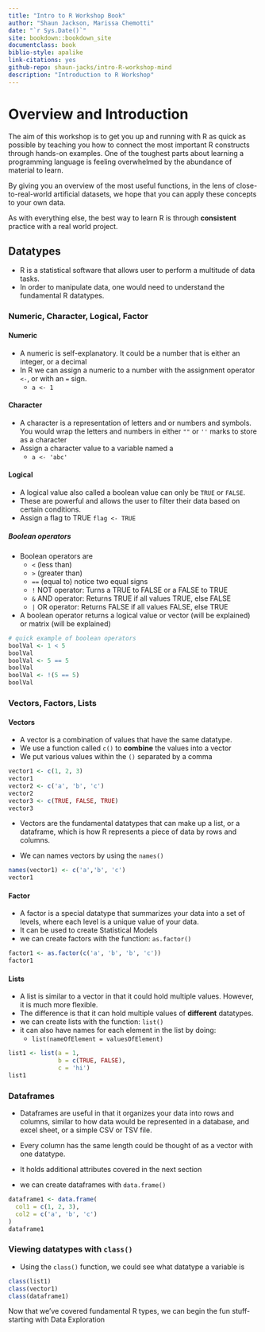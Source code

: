 ```yaml
---
title: "Intro to R Workshop Book"
author: "Shaun Jackson, Marissa Chemotti"
date: "`r Sys.Date()`"
site: bookdown::bookdown_site
documentclass: book
biblio-style: apalike
link-citations: yes
github-repo: shaun-jacks/intro-R-workshop-mind
description: "Introduction to R Workshop"
---
```


# Overview and Introduction

The aim of this workshop is to get you up and running with R as quick as possible by teaching you how to connect the most important R constructs through hands-on examples.
One of the toughest parts about  learning a programming language is feeling overwhelmed by the abundance of material to learn.

By giving you an overview of the most useful functions, in the lens of close-to-real-world artificial datasets, we hope that you can apply these concepts to your own data. 

As with everything else, the best way to learn R is through **consistent** practice with a real world project.

## Datatypes
- R is a statistical software that allows user to perform a multitude of data tasks.
- In order to manipulate data, one would need to understand the fundamental R datatypes.

### Numeric, Character, Logical, Factor

#### Numeric

- A numeric is self-explanatory. It could be a number that is either an integer, or a decimal
- In R we can assign a numeric to a number with the assignment operator `<-`, or with an `=` sign.
    - `a <- 1`

#### Character

- A character is a representation of letters and or numbers and symbols. You would wrap the letters and numbers in either `""` or `''` marks to store as a character
- Assign a character value to a variable named a
    - `a <- 'abc'` 

#### Logical

- A logical value also called a boolean value can only be `TRUE` or `FALSE`.
- These are powerful and allows the user to filter their data based on certain conditions.
- Assign a flag to TRUE
    `flag <- TRUE`

##### Boolean operators

- Boolean operators are
    - `<` (less than)
    - `>` (greater than)
    - `==` (equal to) notice two equal signs
    - `!` NOT operator: Turns a TRUE to FALSE or a FALSE to TRUE
    - `&` AND operator: Returns TRUE if all values TRUE, else FALSE
    - `|` OR operator: Returns FALSE if all values FALSE, else TRUE
- A boolean operator returns a logical value or vector (will be explained) or matrix (will be explained)

```r
# quick example of boolean operators
boolVal <- 1 < 5
boolVal
boolVal <- 5 == 5
boolVal
boolVal <- !(5 == 5)
boolVal

```


### Vectors, Factors, Lists

#### Vectors

- A vector is a combination of values that have  the same datatype.
- We use a function called `c()` to **combine** the values into a vector
- We put various values within the `()` separated by  a comma

```r
vector1 <- c(1, 2, 3)
vector1
vector2 <- c('a', 'b', 'c')
vector2
vector3 <- c(TRUE, FALSE, TRUE)
vector3
```

- Vectors are the fundamental datatypes that can make up a list, or a dataframe, which is how R represents a piece of data by rows and columns.

- We can names vectors by using the `names()`

```r
names(vector1) <- c('a','b', 'c')
vector1
```

#### Factor

- A factor is a special datatype that summarizes your data into a set of levels, where each level is a unique value of your  data.
- It can be used to create Statistical Models
- we can create factors with the function:  `as.factor()`

```r
factor1 <- as.factor(c('a', 'b', 'b', 'c'))
factor1
```

#### Lists

- A list is similar to a vector in that it could hold  multiple values. However, it is much  more flexible.
- The difference is that it can hold multiple values of **different** datatypes.
- we can create lists with the function: `list()`
- it can also have names for each element in the list by doing:
    - `list(nameOfElement = valuesOfElement)`

```r
list1 <- list(a = 1, 
              b = c(TRUE, FALSE),
              c = 'hi')
list1
```

### Dataframes

- Dataframes are useful in that it organizes your data into rows and columns, similar to how data would be represented in a database, and excel sheet, or a simple CSV or TSV file.

- Every column has the same length could be thought of as a vector with one datatype.
- It holds additional attributes covered in the next section

- we can create dataframes with `data.frame()`
```r
dataframe1 <- data.frame(
  col1 = c(1, 2, 3),
  col2 = c('a', 'b', 'c')
)
dataframe1
```


### Viewing datatypes with `class()`
- Using the `class()` function, we could see what datatype a variable is

```r
class(list1)
class(vector1)
class(dataframe1)
```


Now that we've covered fundamental R types, we can begin the fun stuff- starting with Data Exploration
